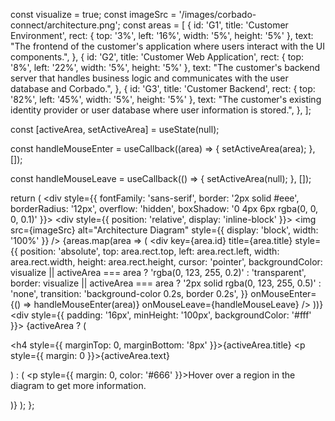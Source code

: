 
  const visualize = true;
  const imageSrc = '/images/corbado-connect/architecture.png';
  const areas = [
    {
        id: 'G1',
        title: 'Customer Environment',
        rect: { top: '3%', left: '16%', width: '5%', height: '5%' },
        text: "The frontend of the customer's application where users interact with the UI components.",
    },
    {
        id: 'G2',
        title: 'Customer Web Application',
        rect: { top: '8%', left: '22%', width: '5%', height: '5%' },
        text: "The customer's backend server that handles business logic and communicates with the user database and Corbado.",
    },
    {
        id: 'G3',
        title: 'Customer Backend',
        rect: { top: '82%', left: '45%', width: '5%', height: '5%' },
        text: "The customer's existing identity provider or user database where user information is stored.",
    },
  ];

  const [activeArea, setActiveArea] = useState(null);

  const handleMouseEnter = useCallback((area) => {
    setActiveArea(area);
  }, []);

  const handleMouseLeave = useCallback(() => {
    setActiveArea(null);
  }, []);

  return (
    <div style={{ fontFamily: 'sans-serif', border: '2px solid #eee', borderRadius: '12px', overflow: 'hidden', boxShadow: '0 4px 6px rgba(0, 0, 0, 0.1)' }}>
      <div style={{ position: 'relative', display: 'inline-block' }}>
        <img src={imageSrc} alt="Architecture Diagram" style={{ display: 'block', width: '100%' }} />
        {areas.map(area => (
          <div
            key={area.id}
            title={area.title}
            style={{
              position: 'absolute',
              top: area.rect.top,
              left: area.rect.left,
              width: area.rect.width,
              height: area.rect.height,
              cursor: 'pointer',
              backgroundColor: visualize || activeArea === area ? 'rgba(0, 123, 255, 0.2)' : 'transparent',
              border: visualize || activeArea === area ? '2px solid rgba(0, 123, 255, 0.5)' : 'none',
              transition: 'background-color 0.2s, border 0.2s',
            }}
            onMouseEnter={() => handleMouseEnter(area)}
            onMouseLeave={handleMouseLeave}
          />
        ))}
      </div>
      <div style={{ padding: '16px', minHeight: '100px', backgroundColor: '#fff' }}>
        {activeArea ? (
          <div>
            <h4 style={{ marginTop: 0, marginBottom: '8px' }}>{activeArea.title}</h4>
            <p style={{ margin: 0 }}>{activeArea.text}</p>
          </div>
        ) : (
          <p style={{ margin: 0, color: '#666' }}>Hover over a region in the diagram to get more information.</p>
        )}
      </div>
    </div>
  );
};
